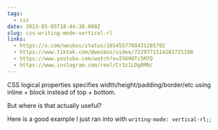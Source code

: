 ```yaml
---
tags:
  - css
date: 2023-05-05T18:44:30.000Z
slug: css-writing-mode-vertical-rl
links:
  - https://x.com/wesbos/status/1654557700431265792
  - https://www.tiktok.com/@wesbos/video/7229771514281725190
  - https://www.youtube.com/watch?v=IS698Tc5M7Q
  - https://www.instagram.com/reel/Cr3z1LDg0MN/
---
```


CSS logical properties specifies width/height/padding/border/etc using inline + block instead of top + bottom.

But where is that actually useful?

Here is a good example I just ran into with `writing-mode: vertical-rl;`;
